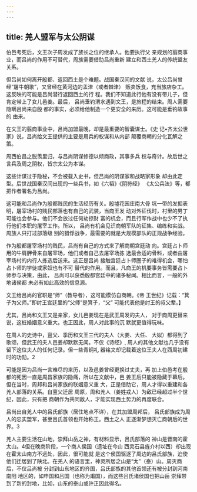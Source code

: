 ```yaml
---
---
---
```

title: 羌人盟军与太公阴谋
---



伯邑考死后，文王次子周发成了族长之位的继承人。他要执行父 亲规划的翦商事业，而吕尚的作用不可替代，周族需要借助吕尚重新 建立和西土羌人的传统盟友关系。

但吕尚如何离开殷都、返回西土是个难题。战国秦汉间的文献 说，太公吕尚曾经“屠牛朝歌”，又曾经在黄河边的孟津（或者棘津） 贩卖饭食，充当旅店杂工。这反映的可能是吕尚潜行返回西土的行 程。我们不知道此行他有没有带儿子，但肯定带上了女儿邑姜。最后， 吕尚垂钓渭水遇到文王，是旅程的结束。周人需要隐瞒吕尚来自殷 都的事实，必须给他制造一个更安全的来历。这可能是垂钓故事的 由来。

在文王的翦商事业中，吕尚加盟最晚，却是最重要的智囊谋士。《史 记•齐太公世家》说，吕尚给文王提供的主要是用兵的权谋和从内部 颠覆商朝的分化瓦解之策。

周西伯昌之脱羡里归，与吕尚阴谋修德以倾商政，其事多兵 权与奇计。故后世之言兵及周之阴权，皆宗太公为本谋。

这些计谋过于隐秘，不会被载入史书，但吕尚的阴谋家和战略家形象 却由此定型。后世战国秦汉间出现的一些兵书，如《六韬》《阴符经》 《太公兵法》等，都把作者署名为吕尚。

这可能和吕尚作为殷都贱民的生活经历有关。殷墟花园庄南大骨 坑一带的发掘表明，屠宰场村的贱民部落也有自己的武装，当商王发 动对外征伐时，村里的男丁可能也会参与。他们不会放过任何劫掠财 富的机会，而且行军作战中也少不了执行他们本职的屠宰工作。所以， 吕尚有机会见识商朝军队的征集、编练和实战。周族人只打过部落级 别的猎俘战争，最需要的就是大规模部队的正规战争经验。

作为殷都屠宰场村的贱民，吕尚有自己的方式来了解商朝宫廷动 向。宫廷占卜师用的牛肩胛骨来自屠宰场，他们或者自己去屠宰场拣 选最合适的骨料，或者由屠宰场村的内行人拣选后送来。这正是吕尚 接触宫廷占卜师圈子的难得机会，哪怕占卜师的学徒或家奴也有不可 替代的作用。而且，凡商王的机要事务皆需要占卜师参与决策，由此， 吕尚可以获悉殷都宫廷中的诸多秘闻。相比而言，一般的外地诸侯都 未必有如此高效的信息源。

文王给吕尚的官职是“师”（教导者），这可能模仿自商朝。《帝 王世纪》记载：“箕子为父师。”即纣王宫廷里的“父师”是箕子，“父” 可能代表他是纣王的叔父辈。】

尤其，吕尚和文王又是亲家，女儿邑姜现在是武王周发的夫人， 对于商周更替来说，这桩婚姻意义重大。也正因此，周人对此事的沉 默就更值得玩味。

在周人的史诗中，亶父、季历和文王三代的夫人（大姜、大任、 大姒）都得到了歌颂，但武王的夫人邑姜却默默无闻。不仅《诗经》, 周人的其他文献也几乎没有留下这位夫人的任何记录。但一些青铜礼 器铭文却记载着这位王夫人在西周初建时的功勋。2

可能是因为吕尚一言难尽的来历，以及邑姜曾经更换过丈夫，再 加上伯邑考在殷都的死因一直是周昌家族的隐痛，所以在文献中，邑 姜王后只能被隐藏于幕后。但在当时，周邦和吕尚家族的联姻意义重 大，正是借助它，周人才得以重建和各羌人部落的关系。自亶父迁居 周原，周和羌人（姜姓戎人）为敌已经超过半个世纪，因此，只有把 商朝作为共同敌人，才能实现西土势力的再度联合。

吕尚出自羌人中的吕氏部族（居住地点不详），在其加盟周邦后， 吕氏部族成为周人的忠实盟军，甚至吕氏首领也开始称王。西土之人 正逐渐梦想灭亡商朝后的世界。3

羌人主要生活在山地，崇拜山岳之神，有材料显示，吕氏部落的 神山是晋南的霍太山。4但在晚商阶段，一个商人侯国（遗址在今山 西灵石县旌介村以西）却出现在霍太山南方不远处，因此，很可能就 是这个侯国驱逐了周边的吕氏部族，迫使他们迁居到了陕北。在羌人 的语言里，神灵所居之山是“太”（泰）山。周灭商后，不仅吕尚被 分封到山东地区的齐国，吕氏部族的其他首领还有被分封到河南南阳 地区的，如申国和吕国（也称为甫国），而这些吕氏诸侯国也把山岳 崇拜带到了新的封地，比如，山东的泰山或许正因此得名。